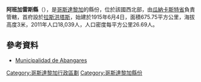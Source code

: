 '''阿班加雷斯縣'''（{{lang-es|Cantón de Abangares}}），是[[哥斯達黎加|哥斯達黎加]]的縣份，位於該國西北部，由[[瓜納卡斯特省|瓜納卡斯特省]]負責管轄，首府設於[[拉斯洪塔斯區|拉斯洪塔斯]]，始建於1915年6月4日，面積675.75平方公里，海拔高度3米，2011年人口18,039人，人口密度每平方公里26.69人。

{{Coord|10|16|54|N|84|57|31|W|display=title}}

==參考資料==
* [http://www.abangares.go.cr/ Municipalidad de Abangares] {{Wayback|url=http://www.abangares.go.cr/ |date=20210226221505 }}

{{哥斯達黎加省份}}
[[Category:哥斯達黎加行政區劃|Category:哥斯達黎加行政區劃]]
[[Category:哥斯達黎加縣份|Category:哥斯達黎加縣份]]